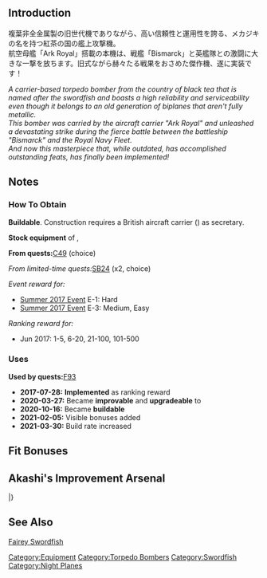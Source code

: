 {{EquipmentInfo|242}}

==Introduction==
複葉非全金属製の旧世代機でありながら、高い信頼性と運用性を誇る、メカジキの名を持つ紅茶の国の艦上攻撃機。<br>航空母艦「Ark Royal」搭載の本機は、戦艦「Bismarck」と英艦隊との激闘に大きな一撃を放ちます。旧式ながら赫々たる戦果をおさめた傑作機、遂に実装です！

''A carrier-based torpedo bomber from the country of black tea that is named after the swordfish and boasts a high reliability and serviceability even though it belongs to an old generation of biplanes that aren't fully metallic.''<br>
''This bomber was carried by the aircraft carrier "Ark Royal" and unleashed a devastating strike during the fierce battle between the battleship "Bismarck" and the Royal Navy Fleet.''<br>
''And now this masterpiece that, while outdated, has accomplished outstanding feats, has finally been implemented!''

==Notes==
<div class="mw-collapsible"><h3>How To Obtain</h3>
<div class="mw-collapsible-content">
'''Buildable'''. Construction requires a British aircraft carrier ({{Ship/Link|Ark Royal}}) as secretary.

'''Stock equipment''' of {{Ship/Link|Ark Royal}}, {{Ship/Link|Ark Royal Kai}}

'''From quests: '''[[Quests#C49|C49]] (choice)

''From limited-time quests: ''[[Quests/Seasonal#SB24|SB24]] (x2, choice)

''Event reward for:''
* [[Summer 2017 Event]] E-1: Hard
* [[Summer 2017 Event]] E-3: Medium, Easy

''Ranking reward for:''
* Jun 2017: 1-5, 6-20, 21-100, 101-500

</div></div>

<div class="mw-collapsible"><h3>Uses</h3>
<div class="mw-collapsible-content">
'''Used by quests: '''[[Quests#F93|F93]]

</div></div>

<div class="mw-collapsible><h3>Updates History</h3>
<div class="mw-collapsible-content>
* '''2017-07-28:''' '''Implemented''' as ranking reward
* '''2020-03-27:''' Became '''improvable''' and '''upgradeable''' to {{Equipment/Link|Swordfish Mk.II (Skilled)}}
* '''2020-10-16:''' Became '''buildable'''
* '''2021-02-05:''' Visible bonuses added
* '''2021-03-30:''' Build rate increased
</div></div>

==Fit Bonuses==
{{:Swordfish/Bonuses}}

== Akashi's Improvement Arsenal ==
{{AkashiWorkshop}}
{{AkashiWorkshopLine
| Name = {{PAGENAME}}
| ItemType = BluePlane
| Fuel = 90
| Ammo = 280
| Steel = 0
| Baux = 210
|Mats0-5 = 4/5
|Mats6-9 = 5/9
|Mats10 = 12/18
|Screws0-5 = 2/2
|Screws6-9 = 3/5
|Screws10 = 6/9
|EquipConsume0-5 = 1x{{BluePlane|Type 97 Torpedo Bomber}}
|EquipConsume6-9 = 1x{{BluePlane|Tenzan}}
|EquipConsume10 = 2x{{BluePlane|Ryuusei}}<br>1x{{SCM}}
| Sun = ✓
| Mon = ✓
| Tue = ✓
| Wed = ✓
| Thu = ✓
| Fri = ✓
| Sat = ✓
| 2ndShip = [[Ark Royal]]
| Notes =  Upgrades to [[Swordfish Mk. II (Skilled)]].
}}
|}

==See Also==
[[wikipedia:Fairey Swordfish|Fairey Swordfish]]
{{Equipmentlist}}
[[Category:Equipment]]
[[Category:Torpedo Bombers]]
[[Category:Swordfish]]
[[Category:Night Planes]]